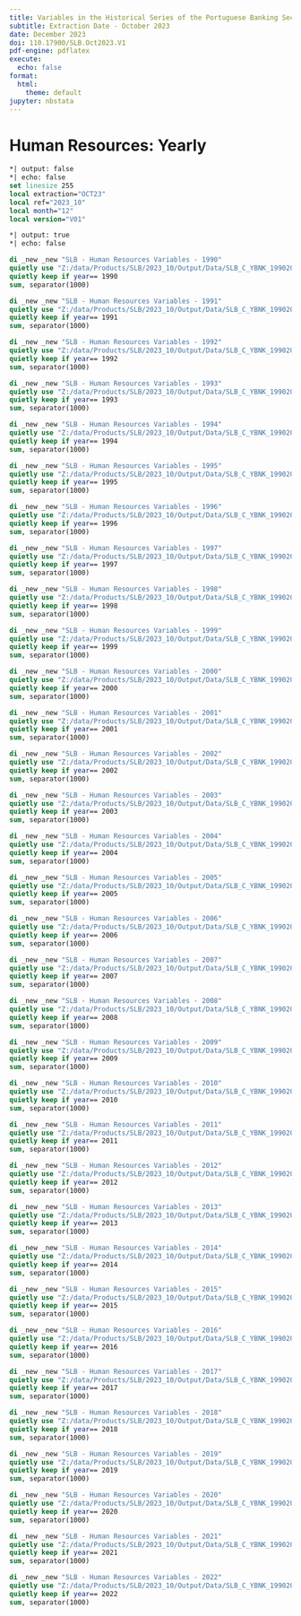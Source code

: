 ```yaml
---
title: Variables in the Historical Series of the Portuguese Banking Sector Database -- Descriptive statistics
subtitle: Extraction Date - October 2023
date: December 2023
doi: 110.17900/SLB.Oct2023.V1
pdf-engine: pdflatex
execute:
  echo: false
format:
  html:
    theme: default
jupyter: nbstata
---
```


# Human Resources: Yearly

```stata
*| output: false
*| echo: false
set linesize 255
local extraction="OCT23"
local ref="2023_10"
local month="12"
local version="V01"
```

```stata
*| output: true
*| echo: false

di _new _new "SLB - Human Resources Variables - 1990"
quietly use "Z:/data/Products/SLB/2023_10/Output/Data/SLB_C_YBNK_19902022_OCT23_QC_V01.dta", clear
quietly keep if year== 1990
sum, separator(1000)

di _new _new "SLB - Human Resources Variables - 1991"
quietly use "Z:/data/Products/SLB/2023_10/Output/Data/SLB_C_YBNK_19902022_OCT23_QC_V01.dta", clear
quietly keep if year== 1991
sum, separator(1000)

di _new _new "SLB - Human Resources Variables - 1992"
quietly use "Z:/data/Products/SLB/2023_10/Output/Data/SLB_C_YBNK_19902022_OCT23_QC_V01.dta", clear
quietly keep if year== 1992
sum, separator(1000)

di _new _new "SLB - Human Resources Variables - 1993"
quietly use "Z:/data/Products/SLB/2023_10/Output/Data/SLB_C_YBNK_19902022_OCT23_QC_V01.dta", clear
quietly keep if year== 1993
sum, separator(1000)

di _new _new "SLB - Human Resources Variables - 1994"
quietly use "Z:/data/Products/SLB/2023_10/Output/Data/SLB_C_YBNK_19902022_OCT23_QC_V01.dta", clear
quietly keep if year== 1994
sum, separator(1000)

di _new _new "SLB - Human Resources Variables - 1995"
quietly use "Z:/data/Products/SLB/2023_10/Output/Data/SLB_C_YBNK_19902022_OCT23_QC_V01.dta", clear
quietly keep if year== 1995
sum, separator(1000)

di _new _new "SLB - Human Resources Variables - 1996"
quietly use "Z:/data/Products/SLB/2023_10/Output/Data/SLB_C_YBNK_19902022_OCT23_QC_V01.dta", clear
quietly keep if year== 1996
sum, separator(1000)

di _new _new "SLB - Human Resources Variables - 1997"
quietly use "Z:/data/Products/SLB/2023_10/Output/Data/SLB_C_YBNK_19902022_OCT23_QC_V01.dta", clear
quietly keep if year== 1997
sum, separator(1000)

di _new _new "SLB - Human Resources Variables - 1998"
quietly use "Z:/data/Products/SLB/2023_10/Output/Data/SLB_C_YBNK_19902022_OCT23_QC_V01.dta", clear
quietly keep if year== 1998
sum, separator(1000)

di _new _new "SLB - Human Resources Variables - 1999"
quietly use "Z:/data/Products/SLB/2023_10/Output/Data/SLB_C_YBNK_19902022_OCT23_QC_V01.dta", clear
quietly keep if year== 1999
sum, separator(1000)

di _new _new "SLB - Human Resources Variables - 2000"
quietly use "Z:/data/Products/SLB/2023_10/Output/Data/SLB_C_YBNK_19902022_OCT23_QC_V01.dta", clear
quietly keep if year== 2000
sum, separator(1000)

di _new _new "SLB - Human Resources Variables - 2001"
quietly use "Z:/data/Products/SLB/2023_10/Output/Data/SLB_C_YBNK_19902022_OCT23_QC_V01.dta", clear
quietly keep if year== 2001
sum, separator(1000)

di _new _new "SLB - Human Resources Variables - 2002"
quietly use "Z:/data/Products/SLB/2023_10/Output/Data/SLB_C_YBNK_19902022_OCT23_QC_V01.dta", clear
quietly keep if year== 2002
sum, separator(1000)

di _new _new "SLB - Human Resources Variables - 2003"
quietly use "Z:/data/Products/SLB/2023_10/Output/Data/SLB_C_YBNK_19902022_OCT23_QC_V01.dta", clear
quietly keep if year== 2003
sum, separator(1000)

di _new _new "SLB - Human Resources Variables - 2004"
quietly use "Z:/data/Products/SLB/2023_10/Output/Data/SLB_C_YBNK_19902022_OCT23_QC_V01.dta", clear
quietly keep if year== 2004
sum, separator(1000)

di _new _new "SLB - Human Resources Variables - 2005"
quietly use "Z:/data/Products/SLB/2023_10/Output/Data/SLB_C_YBNK_19902022_OCT23_QC_V01.dta", clear
quietly keep if year== 2005
sum, separator(1000)

di _new _new "SLB - Human Resources Variables - 2006"
quietly use "Z:/data/Products/SLB/2023_10/Output/Data/SLB_C_YBNK_19902022_OCT23_QC_V01.dta", clear
quietly keep if year== 2006
sum, separator(1000)

di _new _new "SLB - Human Resources Variables - 2007"
quietly use "Z:/data/Products/SLB/2023_10/Output/Data/SLB_C_YBNK_19902022_OCT23_QC_V01.dta", clear
quietly keep if year== 2007
sum, separator(1000)

di _new _new "SLB - Human Resources Variables - 2008"
quietly use "Z:/data/Products/SLB/2023_10/Output/Data/SLB_C_YBNK_19902022_OCT23_QC_V01.dta", clear
quietly keep if year== 2008
sum, separator(1000)

di _new _new "SLB - Human Resources Variables - 2009"
quietly use "Z:/data/Products/SLB/2023_10/Output/Data/SLB_C_YBNK_19902022_OCT23_QC_V01.dta", clear
quietly keep if year== 2009
sum, separator(1000)

di _new _new "SLB - Human Resources Variables - 2010"
quietly use "Z:/data/Products/SLB/2023_10/Output/Data/SLB_C_YBNK_19902022_OCT23_QC_V01.dta", clear
quietly keep if year== 2010
sum, separator(1000)

di _new _new "SLB - Human Resources Variables - 2011"
quietly use "Z:/data/Products/SLB/2023_10/Output/Data/SLB_C_YBNK_19902022_OCT23_QC_V01.dta", clear
quietly keep if year== 2011
sum, separator(1000)

di _new _new "SLB - Human Resources Variables - 2012"
quietly use "Z:/data/Products/SLB/2023_10/Output/Data/SLB_C_YBNK_19902022_OCT23_QC_V01.dta", clear
quietly keep if year== 2012
sum, separator(1000)

di _new _new "SLB - Human Resources Variables - 2013"
quietly use "Z:/data/Products/SLB/2023_10/Output/Data/SLB_C_YBNK_19902022_OCT23_QC_V01.dta", clear
quietly keep if year== 2013
sum, separator(1000)

di _new _new "SLB - Human Resources Variables - 2014"
quietly use "Z:/data/Products/SLB/2023_10/Output/Data/SLB_C_YBNK_19902022_OCT23_QC_V01.dta", clear
quietly keep if year== 2014
sum, separator(1000)

di _new _new "SLB - Human Resources Variables - 2015"
quietly use "Z:/data/Products/SLB/2023_10/Output/Data/SLB_C_YBNK_19902022_OCT23_QC_V01.dta", clear
quietly keep if year== 2015
sum, separator(1000)

di _new _new "SLB - Human Resources Variables - 2016"
quietly use "Z:/data/Products/SLB/2023_10/Output/Data/SLB_C_YBNK_19902022_OCT23_QC_V01.dta", clear
quietly keep if year== 2016
sum, separator(1000)

di _new _new "SLB - Human Resources Variables - 2017"
quietly use "Z:/data/Products/SLB/2023_10/Output/Data/SLB_C_YBNK_19902022_OCT23_QC_V01.dta", clear
quietly keep if year== 2017
sum, separator(1000)

di _new _new "SLB - Human Resources Variables - 2018"
quietly use "Z:/data/Products/SLB/2023_10/Output/Data/SLB_C_YBNK_19902022_OCT23_QC_V01.dta", clear
quietly keep if year== 2018
sum, separator(1000)

di _new _new "SLB - Human Resources Variables - 2019"
quietly use "Z:/data/Products/SLB/2023_10/Output/Data/SLB_C_YBNK_19902022_OCT23_QC_V01.dta", clear
quietly keep if year== 2019
sum, separator(1000)

di _new _new "SLB - Human Resources Variables - 2020"
quietly use "Z:/data/Products/SLB/2023_10/Output/Data/SLB_C_YBNK_19902022_OCT23_QC_V01.dta", clear
quietly keep if year== 2020
sum, separator(1000)

di _new _new "SLB - Human Resources Variables - 2021"
quietly use "Z:/data/Products/SLB/2023_10/Output/Data/SLB_C_YBNK_19902022_OCT23_QC_V01.dta", clear
quietly keep if year== 2021
sum, separator(1000)

di _new _new "SLB - Human Resources Variables - 2022"
quietly use "Z:/data/Products/SLB/2023_10/Output/Data/SLB_C_YBNK_19902022_OCT23_QC_V01.dta", clear
quietly keep if year== 2022
sum, separator(1000)


```


